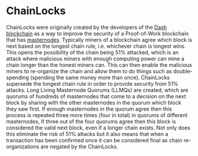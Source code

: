 
# ChainLocks

ChainLocks were originally created by the developers of the [Dash blockchain](https://www.dash.org/blog/mitigating-51-percent-attacks/) as a way to improve the security of a Proof-of-Work blockchain that has [masternodes](masternodes). Typically miners of a blockchain agree which block is next based on the longest chain rule, i.e. whichever chain is longest wins. This opens the possibility of the chain being 51% attacked, which is an attack where malicious miners with enough computing power can mine a chain longer than the honest miners can. This can then enable the malicious miners to re-organize the chain and allow them to do things such as double-spending (spending the same money more than once). ChainLocks supersede the longest chain rule in order to provide security from 51% attacks. Long Living Masternode Quorums (LLMQs) are created, which are quorums of hundreds of masternodes that come to a decision on the next block by sharing with the other masternodes in the quorum which block they saw first. If enough masternodes in the quorum agree then this process is repeated three more times (four in total) in quorums of different masternodes, if three out of the four quorums agree then this block is considered the valid next block, even if a longer chain exists. Not only does this eliminate the risk of 51% attacks but it also means that when a transaction has been confirmed once it can be considered final as chain re-organizations are negated by the ChainLocks.

